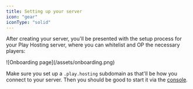 ```yaml
---
title: Setting up your server
icon: "gear"
iconType: "solid"
---
```


After creating your server, you'll be presented with the setup process for your Play Hosting server, where you can whitelist and OP the necessary players:

<Frame>![Onboarding page](/assets/onboarding.png)</Frame>

Make sure you set up a `.play.hosting` subdomain as that'll be how you connect to your server. Then you should be good to start it via the [console](/minecraft/console).
